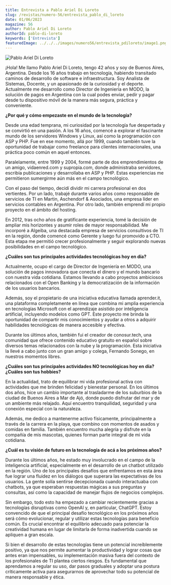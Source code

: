 ---
title: Entrevista a Pablo Ariel Di Loreto
slug: /revistas/numero-56/entrevista_pablo_di_loreto
date: 01/06/2023
magazine: 56
author: Pablo Ariel Di Loreto
authorId: pablo-di-loreto
keywords: ['Entrevista']
featuredImage: ../../../images/numero56/entrevista_pdiloreto/image1.png
---

![Pablo Ariel Di Loreto](../../../images/numero56/entrevista_pdiloreto/image1.png#author) 

¡Hola! Me llamo Pablo Ariel Di Loreto, tengo 42 años y soy de Buenos Aires, Argentina. 
Desde los 16 años trabajo en tecnología, habiendo transitado caminos de desarrollo de software e infraestructura.
Soy Analista de Sistemas, Docente, y un apasionado de la curiosidad y el deporte.
Actualmente me desarrollo como Director de Ingeniería en MODO, la solución de pagos en Argentina con la cual podes enviar, 
pedir y pagar desde tu dispositivo móvil de la manera más segura, práctica y conveniente.


**¿Por qué y cómo empezaste en el mundo de la tecnología?**

Desde una edad temprana, mi curiosidad por la tecnología fue despertada
y se convirtió en una pasión. A los 16 años, comencé a explorar el
fascinante mundo de los servidores Windows y Linux, así como la
programación con ASP y PHP. Fue en ese momento, allá por 1999, cuando
también tuve la oportunidad de trabajar como freelance para clientes
internacionales, una práctica poco común en aquel entonces.

Paralelamente, entre 1999 y 2004, formé parte de dos emprendimientos de
un amigo, vidaenred.com y supropia.com, donde administraba servidores,
escribía publicaciones y desarrollaba en ASP y PHP. Estas experiencias
me permitieron sumergirme aún más en el campo tecnológico.

Con el paso del tiempo, decidí dividir mi carrera profesional en dos
vertientes. Por un lado, trabajé durante varios años como responsable de
servicios de TI en Martin, Aschendorf & Asociados, una empresa líder en
servicios contables en Argentina. Por otro lado, también emprendí mi
propio proyecto en el ámbito del hosting.

En 2012, tras ocho años de gratificante experiencia, tomé la decisión de
ampliar mis horizontes y asumir roles de mayor responsabilidad. Me
incorporé a Algeiba, una destacada empresa de servicios consultivos de
TI en la región, donde comencé como Gerente y luego fui promovido a CTO.
Esta etapa me permitió crecer profesionalmente y seguir explorando
nuevas posibilidades en el campo tecnológico.

**¿Cuáles son tus principales actividades tecnológicas hoy en día?**

Actualmente, ocupo el cargo de Director de Ingeniería en MODO, una
solución de pagos innovadora que conecta el dinero y el mundo bancario
con nuestra vida cotidiana. Estamos llevando a cabo proyectos ambiciosos
relacionados con el Open Banking y la democratización de la información
de los usuarios bancarios.

Además, soy el propietario de una iniciativa educativa llamada
aprender.it, una plataforma completamente en línea que combina mi amplia
experiencia en tecnologías Microsoft con el aprendizaje asistido por
inteligencia artificial, incluyendo modelos como GPT. Este proyecto me
brinda la oportunidad de compartir mis conocimientos y ayudar a otros a
adquirir habilidades tecnológicas de manera accesible y efectiva.

Durante los últimos años, también fui el creador de conosur.tech, una
comunidad que ofrece contenido educativo gratuito en español sobre
diversos temas relacionados con la nube y la programación. Esta
iniciativa la llevé a cabo junto con un gran amigo y colega, Fernando
Sonego, en nuestros momentos libres.

**¿Cuáles son tus principales actividades NO tecnológicas hoy en día?
¿Cuáles son tus hobbies?**

En la actualidad, trato de equilibrar mi vida profesional activa con
actividades que me brinden felicidad y bienestar personal. En los
últimos dos años, hice un cambio importante al trasladarme de los
suburbios de la ciudad de Buenos Aires a Mar de Ajó, donde puedo
disfrutar del mar y de un ambiente más relajado. Aquí encuentro
tranquilidad, seguridad y una conexión especial con la naturaleza.

Además, me dedico a mantenerme activo físicamente, principalmente a
través de la carrera en la playa, que combino con momentos de asados y
comidas en familia. También encuentro mucha alegría y disfrute en la
compañía de mis mascotas, quienes forman parte integral de mi vida
cotidiana.

**¿Cuál es tu visión de futuro en la tecnología de acá a los próximos
años?**

Durante los últimos años, he estado muy involucrado en el campo de la
inteligencia artificial, especialmente en el desarrollo de un chatbot
utilizado en la región. Uno de los principales desafíos que enfrentamos
en esta área fue lograr una fluidez en los diálogos que superara las
expectativas de los usuarios. La gente solía sentirse decepcionada
cuando interactuaba con chatbots, ya que esperaban respuestas mágicas a
sus preguntas y consultas, así como la capacidad de manejar flujos de
negocios complejos.

Sin embargo, todo esto ha empezado a cambiar recientemente gracias a
tecnologías disruptivas como OpenAI y, en particular, ChatGPT. Estoy
convencido de que el principal desafío tecnológico en los próximos años
será cómo evolucionar, regular y utilizar estas tecnologías para
beneficio común. Es crucial encontrar el equilibrio adecuado para
potenciar la creatividad humana en lugar de limitarla de forma
inadvertida cuando se apliquen a gran escala.

Si bien el desarrollo de estas tecnologías tiene un potencial
increíblemente positivo, ya que nos permite aumentar la productividad y
lograr cosas que antes eran impensables, su implementación masiva fuera
del contexto de los profesionales de TI plantea ciertos riesgos. Es
fundamental que aprendamos a regular su uso, dar pasos graduales y
adoptar una postura críticamente activa para asegurarnos de aprovechar
todo su potencial de manera responsable y ética.
